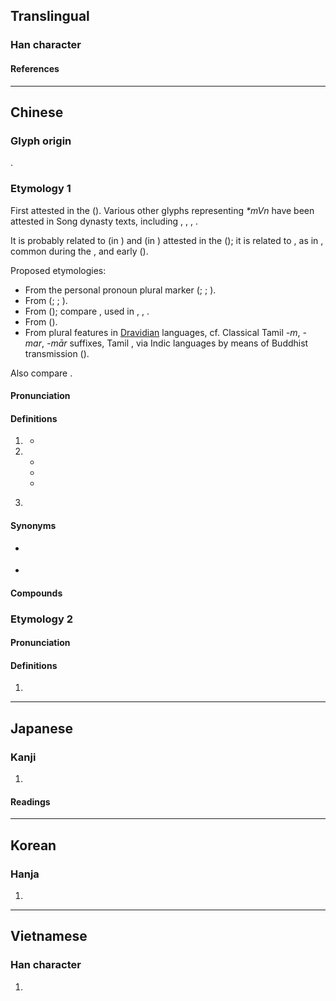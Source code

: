{{also|们}}
{{character info}}
==Translingual==
{{stroke order|type=animate}}

===Han character===
{{Han char|rn=9|rad=人|as=08|sn=10|four=27220|canj=OAN|ids=⿰亻門}}

====References====
{{Han ref|kx=0107.260|dkj=00766|dj=0229.060|hdz=10185.020|uh=5011}}

----

==Chinese==
{{zh-forms|s=们}}

===Glyph origin===
{{Han etym}}
{{Han compound|亻|門|ls=psc|c1=s|c2=p|t1=person}}.

===Etymology 1===
First attested in the {{w|Song dynasty}} ({{zh-ref|Lü, 1940}}). Various other glyphs representing ''*mVn'' have been attested in Song dynasty texts, including {{zh-l|*懣}}, {{zh-l|*滿}}, {{zh-l|*瞞}}, {{zh-l|*門}}.

It is probably related to {{ltc-l|弭}} (in {{m|zh|[[我]]弭}}) and {{ltc-l|偉}} (in {{m|zh|[[兒郎]]偉}}) attested in the {{w|Tang dynasty}} ({{zh-ref|Lü, 1940}}); it is related to {{zh-l|每}}, as in {{zh-l|我每}}, common during the {{w|Jin dynasty (1115–1234)|Jin (Jurchen)}}, {{w|Yuan dynasty|Yuan}} and early {{w|Ming dyansty|Ming dynasties}} ({{zh-ref|Lü, 1985}}).

Proposed etymologies:
* From the personal pronoun plural marker {{och-l|輩}} ({{zh-ref|Lü, 1985}}; {{zh-ref|Feng, 1997}}; {{zh-ref|Li, 2013}}).
* From {{ltc-l|門|door; clan; family}} ({{zh-ref|Ota, 2003}}; {{zh-ref|Yu, 1989}}; {{zh-ref|Li and Shi, 2000}}).
* From {{ltc-l|每人|everybody|id=1,1}} ({{zh-ref|Norman, 1988}}); compare {{cog|cdo|-}} {{zh-l|各儂|everybody}}, used in {{zh-l|我各儂|we; us}}, {{zh-l|汝各儂|you (plural)}}, {{zh-l|伊各儂|they}}.
* From {{ltc-l|物|thing}} ({{zh-ref|Jiang, 1995}}).
* From plural features in [[Dravidian]] languages, cf. Classical Tamil ''-m'', ''-mar'', ''-mār'' suffixes, Tamil {{m|ta|நாம்|t=inclusive we}}, via Indic languages by means of Buddhist transmission ({{zh-ref|Chen & Ye, 2020}}).

Also compare {{zh-l|*您}}.

====Pronunciation====
{{zh-pron
|m=men,mén,1nb=vernacular,2nb=literary
|m-s=men2-1/men2
|m-s_note=men2-1 - vernacular; men2 - literary
|c=mun4
|c-t=mon3
|g=miin/miin4
|g_note=miin - vernacular; miin4 - literary
|h=pfs=mùn;gd=mun2
|j=me
|md=muòng
|mn=bûn
|mn-t=mung5
|w=3men
|x=men
|mc=
|oc=
|ma=y
|cat=suf
}}

====Definitions====
{{zh-hanzi}}

# {{n-g|Suffix indicating [[plural]] for pronouns, some animated nouns and personifications.}}
#: {{zh-x|我們|we}}
#: {{zh-x|孩子{zi}-們|children}}
#* {{zh-x|相公 忠義，某-們 不肯 做 此-事。|Sir, {{w|Zhang Jun (Song chancellor)|you}} are a good man. We will not do this.|WVC|ref=Various editors. {{circa2|13th century|short=yes}}. ''{{w|Zhuzi yulei|A Collection of Conversations of Master Zhu}}'' ({{lang|zh|《朱子語類》}})}}
# {{n-g|Suffix attached to the name of the representative of a group to refer to that whole group.}}
#* {{zh-x|^蔡 ^京 們 著[着]{zhāo}數 高，治 ^元-祐 黨，只 一-章 疏 便 盡行 遣 了。|{{w|Cai Jing}} '''and his ilk''' got their tricks. To deal with the Yuanyou faction — they got rid of them all with one single memo.|WVC|ref=Various editors. {{circa2|13th century|short=yes}}. ''{{w|Zhuzi yulei|A Collection of Conversations of Master Zhu}}'' ({{lang|zh|《朱子語類》}})}}
#* {{zh-x|總括 先生{sheng} 來信 的 意思{si}，大概 有 兩 點，一 是 罵 ^史太林 先生{sheng}-們 是 官僚，再 一 是 斥 @^毛.^澤東 先生{sheng}-們 的 「各-派 聯合 一致 抗日」的 主張 為{wéi} 出賣 革命。|I take it that the main drift of your letter is contained in these two points: You consider Stalin '''and his colleagues''' bureaucrats, and the proposal of Mao Zedong '''and others''' — “Let all parties unite to resist Japan” — as a betrayal of the cause of revolution.|ref='''1936''', {{w2|zh|魯迅}} ({{w|Lu Xun}}), {{lang|zh|《答托洛斯基派的信》}} (Reply to a Letter from the Trotskyites). English translation based on [https://www.marxists.org/archive/lu-xun/1936/06/09.htm]}}
#* {{zh-x|^艾奇遜-'''們''' 的 欺騙 做法 在 ^中國 還.有 一 層 薄薄 的 社會 基礎。|The deceptive manoeuvres of '''the''' Acheson'''s''' still have a flimsy social base in China.|ref='''1949''', {{w2|zh|毛澤東}} ({{w|Mao Zedong}}), {{lang|zh|《丟掉幻想，準備鬥爭》}} (Cast Away Illusions, Prepare for Struggle). English translation based on [https://www.marxists.org/reference/archive/mao/selected-works/volume-4/mswv4_66.htm]}}
# {{lb|zh|dialectal Mandarin|Jin}} {{n-g|General suffix indicating [[plural]].}}
#: {{zh-x|花兒{r}-們|flower'''s'''|M-UIB}}

====Synonyms====
* {{q|Cantonese}} {{zh-l|*哋}}
* {{q|Hakka}} {{zh-l|*兜}}

====Compounds====
{{zh-der|人們|他們|他們倆|你們|俺們|咱們|哥們兒|哥兒們|圖們江|她們|娘兒們|孩兒們|它們|小哥兒們|小姐們兒|我們|渠們|爺們|爺們兒|爺兒們|牠們|老哥兒們|諾們罕|這們|鐵哥們|誰們|佢們|公們倆|吾們|哥們|娘們|孩子們|恁們|某們|窮哥們|老娘們|老爺們|那們|阿們|學生們|老師們|祂們}}

===Etymology 2===

====Pronunciation====
{{zh-pron
|m=mèn
|cat=
}}

====Definitions====
{{zh-hanzi}}

# {{zh-only|們渾}}

{{zh-cat|Beginning}}

----

==Japanese==

===Kanji===
{{ja-kanji|grade=|rs=人08}}

# {{rfdef|ja|sort=人08}}

====Readings====
{{ja-readings
|goon=もん
|kanon=ぼん
|kun=ともがら-
}}

----

==Korean==

===Hanja===
{{ko-hanja|문}}

# {{rfdef|ko|sort=人08}}

----

==Vietnamese==

===Han character===
{{vi-readings|reading=[[món]], [[môn]], [[mon]]|rs=人08}}

# {{rfdef|vi|sort=人08}}